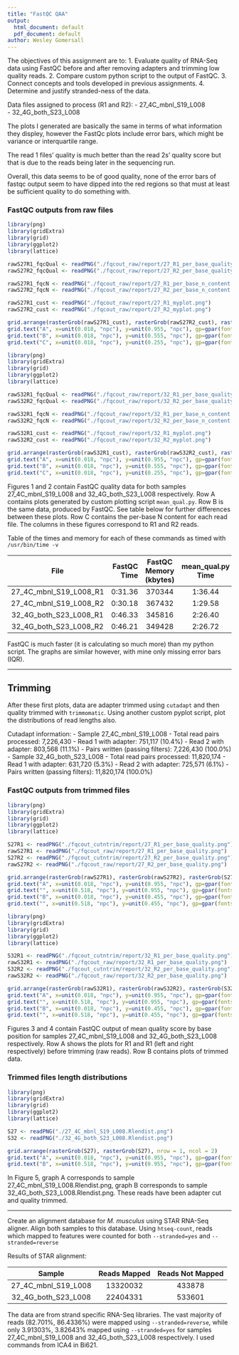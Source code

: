 ```yaml
---
title: "FastQC QAA"
output:
  html_document: default
  pdf_document: default
author: Wesley Gomersall
---
```


The objectives of this assignment are to:
1. Evaluate quality of RNA-Seq data using FastQC before and after removing adapters and trimming low quality reads. 
2. Compare custom python script to the output of FastQC. 
3. Connect concepts and tools developed in previous assignments. 
4. Determine and justify stranded-ness of the data. 

Data files assigned to process (R1 and R2):
- 27_4C_mbnl_S19_L008	
- 32_4G_both_S23_L008

The plots I generated are basically the same in terms of what information they displey, however the FastQc plots include error bars, which might be variance or interquartile range. 

The read 1 files' quality is much better than the read 2s' quality score but that is due to the reads being later in the sequencing run.  

Overall, this data seems to be of good quality, none of the error bars of fastqc output seem to have dipped into the red regions so that must at least be sufficient quality to do something with.

### FastQC outputs from raw files 

```r
library(png)
library(gridExtra)
library(grid)
library(ggplot2)
library(lattice)

rawS27R1_fqcQual <- readPNG("./fqcout_raw/report/27_R1_per_base_quality.png")
rawS27R2_fqcQual <- readPNG("./fqcout_raw/report/27_R2_per_base_quality.png")

rawS27R1_fqcN <- readPNG("./fqcout_raw/report/27_R1_per_base_n_content.png")
rawS27R2_fqcN <- readPNG("./fqcout_raw/report/27_R2_per_base_n_content.png")

rawS27R1_cust <- readPNG("./fqcout_raw/report/27_R1_myplot.png")
rawS27R2_cust <- readPNG("./fqcout_raw/report/27_R2_myplot.png")

grid.arrange(rasterGrob(rawS27R1_cust), rasterGrob(rawS27R2_cust), rasterGrob(rawS27R1_fqcQual), rasterGrob(rawS27R2_fqcQual), rasterGrob(rawS27R1_fqcN), rasterGrob(rawS27R2_fqcN), nrow = 3, ncol = 2)
grid.text("A", x=unit(0.018, "npc"), y=unit(0.955, "npc"), gp=gpar(fontsize=10, col="grey25"))
grid.text("B", x=unit(0.018, "npc"), y=unit(0.555, "npc"), gp=gpar(fontsize=10, col="grey25"))
grid.text("C", x=unit(0.018, "npc"), y=unit(0.255, "npc"), gp=gpar(fontsize=10, col="grey25"))
```

```r
library(png)
library(gridExtra)
library(grid)
library(ggplot2)
library(lattice)

rawS32R1_fqcQual <- readPNG("./fqcout_raw/report/32_R1_per_base_quality.png")
rawS32R2_fqcQual <- readPNG("./fqcout_raw/report/32_R2_per_base_quality.png")

rawS32R1_fqcN <- readPNG("./fqcout_raw/report/32_R1_per_base_n_content.png")
rawS32R2_fqcN <- readPNG("./fqcout_raw/report/32_R2_per_base_n_content.png")

rawS32R1_cust <- readPNG("./fqcout_raw/report/32_R1_myplot.png")
rawS32R2_cust <- readPNG("./fqcout_raw/report/32_R2_myplot.png")

grid.arrange(rasterGrob(rawS32R1_cust), rasterGrob(rawS32R2_cust), rasterGrob(rawS32R1_fqcQual), rasterGrob(rawS32R2_fqcQual), rasterGrob(rawS32R1_fqcN), rasterGrob(rawS32R2_fqcN), nrow = 3, ncol = 2)
grid.text("A", x=unit(0.018, "npc"), y=unit(0.955, "npc"), gp=gpar(fontsize=10, col="grey25"))
grid.text("B", x=unit(0.018, "npc"), y=unit(0.555, "npc"), gp=gpar(fontsize=10, col="grey25"))
grid.text("C", x=unit(0.018, "npc"), y=unit(0.255, "npc"), gp=gpar(fontsize=10, col="grey25"))

```


Figures 1 and 2 contain FastQC quality data for both samples 27_4C_mbnl_S19_L008 and 32_4G_both_S23_L008 respectively. 
Row A contains plots generated by custom plotting script `mean_qual.py`. Row B is the same data, produced by FastQC. See table below for further differences between these plots. 
Row C contains the per-base N content for each read file. The columns in these figures correspond to R1 and R2 reads. 

Table of the times and memory for each of these commands as timed with `/usr/bin/time -v`

| File | FastQC Time | FastQC Memory (kbytes)| mean_qual.py Time | mean_qual.py Memory (kbytes) |
| :---: 	| ---: 	| :---: 	| :---: | :---: |
| 27_4C_mbnl_S19_L008_R1 | 0:31.36 | 370344 | 1:36.44 | 65688 |
| 27_4C_mbnl_S19_L008_R2 | 0:30.18 | 367432 | 1:29.58 | 65612 |
| 32_4G_both_S23_L008_R1 | 0:46.33 | 345816 | 2:26.40 | 63568 |
| 32_4G_both_S23_L008_R2 | 0:46.21 | 349428 | 2:26.72 | 65540 |

<!-- Colons in the --- row specify column alignment -->

FastQC is much faster (it is calculating so much more) than my python script. The graphs are similar however, with mine only missing error bars (IQR).

---

## Trimming

After these first plots, data are adapter trimmed using `cutadapt` and then quality trimmed with `trimmomatic`. 
Using another custom pyplot script, plot the distributions of read lengths also. 

Cutadapt information: 
- Sample 27_4C_mbnl_S19_L008
  - Total read pairs processed:          7,226,430
    - Read 1 with adapter:                 751,117 (10.4%)
    - Read 2 with adapter:                 803,568 (11.1%)
  - Pairs written (passing filters):     7,226,430 (100.0%)
- Sample 32_4G_both_S23_L008
  - Total read pairs processed:         11,820,174
    - Read 1 with adapter:                 631,720 (5.3%)
    - Read 2 with adapter:                 725,571 (6.1%)
  - Pairs written (passing filters):    11,820,174 (100.0%)

### FastQC outputs from trimmed files 

```r
library(png)
library(gridExtra)
library(grid)
library(ggplot2)
library(lattice)

S27R1 <- readPNG("./fqcout_cutntrim/report/27_R1_per_base_quality.png")
rawS27R1 <- readPNG("./fqcout_raw/report/27_R1_per_base_quality.png")
S27R2 <- readPNG("./fqcout_cutntrim/report/27_R2_per_base_quality.png")
rawS27R2 <- readPNG("./fqcout_raw/report/27_R2_per_base_quality.png")

grid.arrange(rasterGrob(rawS27R1), rasterGrob(rawS27R2), rasterGrob(S27R1), rasterGrob(S27R2), nrow = 2, ncol = 2)
grid.text("A", x=unit(0.018, "npc"), y=unit(0.955, "npc"), gp=gpar(fontsize=10, col="grey25"))
grid.text("", x=unit(0.518, "npc"), y=unit(0.955, "npc"), gp=gpar(fontsize=10, col="grey25"))
grid.text("B", x=unit(0.018, "npc"), y=unit(0.455, "npc"), gp=gpar(fontsize=10, col="grey25"))
grid.text("", x=unit(0.518, "npc"), y=unit(0.455, "npc"), gp=gpar(fontsize=10, col="grey25"))
```

```r
library(png)
library(gridExtra)
library(grid)
library(ggplot2)
library(lattice)

S32R1 <- readPNG("./fqcout_cutntrim/report/32_R1_per_base_quality.png")
rawS32R1 <- readPNG("./fqcout_raw/report/32_R1_per_base_quality.png")
S32R2 <- readPNG("./fqcout_cutntrim/report/32_R2_per_base_quality.png")
rawS32R2 <- readPNG("./fqcout_raw/report/32_R2_per_base_quality.png")

grid.arrange(rasterGrob(rawS32R1), rasterGrob(rawS32R2), rasterGrob(S32R1), rasterGrob(S32R2), nrow = 2, ncol = 2)
grid.text("A", x=unit(0.018, "npc"), y=unit(0.955, "npc"), gp=gpar(fontsize=10, col="grey25"))
grid.text("", x=unit(0.518, "npc"), y=unit(0.955, "npc"), gp=gpar(fontsize=10, col="grey25"))
grid.text("B", x=unit(0.018, "npc"), y=unit(0.455, "npc"), gp=gpar(fontsize=10, col="grey25"))
grid.text("", x=unit(0.518, "npc"), y=unit(0.455, "npc"), gp=gpar(fontsize=10, col="grey25"))
```

Figures 3 and 4 contain FastQC output of mean quality score by base position for samples 27_4C_mbnl_S19_L008 and 32_4G_both_S23_L008 respectively. 
Row A shows the plots for R1 and R1 (left and right respectively) before trimming (raw reads). Row B contains plots of trimmed data.

### Trimmed files length distributions 

```r
library(png)
library(gridExtra)
library(grid)
library(ggplot2)
library(lattice)

S27 <- readPNG("./27_4C_mbnl_S19_L008.Rlendist.png")
S32 <- readPNG("./32_4G_both_S23_L008.Rlendist.png")

grid.arrange(rasterGrob(S27), rasterGrob(S27), nrow = 1, ncol = 2)
grid.text("A", x=unit(0.018, "npc"), y=unit(0.955, "npc"), gp=gpar(fontsize=10, col="grey25"))
grid.text("B", x=unit(0.518, "npc"), y=unit(0.955, "npc"), gp=gpar(fontsize=10, col="grey25"))
```

In Figure 5, graph A corresponds to sample 27_4C_mbnl_S19_L008.Rlendist.png, graph B corresponds to sample 32_4G_both_S23_L008.Rlendist.png. These reads have been adapter cut and quality trimmed. 

---

Create an alignment database for *M. musculus* using STAR RNA-Seq aligner. Align both samples to this database. Using `htseq-count`, reads which mapped to features were counted for both `--stranded=yes` and `--stranded=reverse`

Results of STAR alignment: 

| Sample | Reads Mapped | Reads Not Mapped | 
| :---: |:---: |:---: |
| 27_4C_mbnl_S19_L008 | 13320032 | 433878 | 
| 32_4G_both_S23_L008 | 22404331 | 533601 |

The data are from strand specific RNA-Seq libraries. The vast majority of reads (82.701%, 86.4336%) were mapped using `--stranded=reverse`, while only 3.91303%, 3.82643% mapped using `--stranded=yes` for samples 27_4C_mbnl_S19_L008 and 32_4G_both_S23_L008 respectively. I used commands from ICA4 in Bi621.
